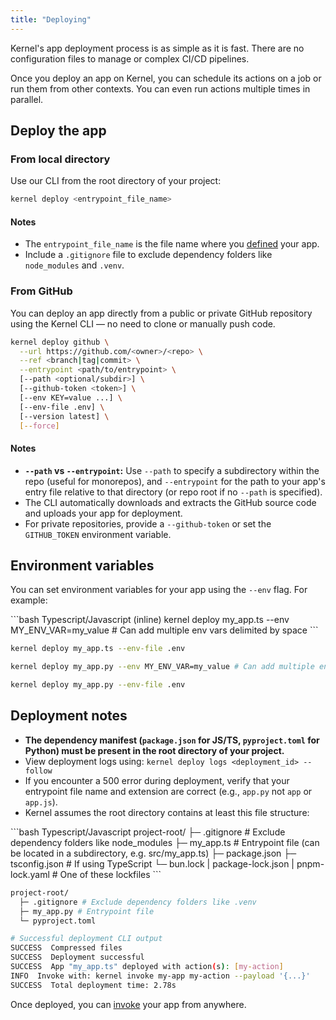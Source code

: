 ```yaml
---
title: "Deploying"
---
```


Kernel's app deployment process is as simple as it is fast. There are no configuration files to manage or complex CI/CD pipelines.

Once you deploy an app on Kernel, you can schedule its actions on a job or run them from other contexts. You can even run actions multiple times in parallel.


## Deploy the app

### From local directory

Use our CLI from the root directory of your project:
```bash
kernel deploy <entrypoint_file_name>
```

#### Notes

- The `entrypoint_file_name` is the file name where you [defined](/apps/develop) your app.
- Include a `.gitignore` file to exclude dependency folders like `node_modules` and `.venv`.

### From GitHub

You can deploy an app directly from a public or private GitHub repository using the Kernel CLI — no need to clone or manually push code.

```bash
kernel deploy github \
  --url https://github.com/<owner>/<repo> \
  --ref <branch|tag|commit> \
  --entrypoint <path/to/entrypoint> \
  [--path <optional/subdir>] \
  [--github-token <token>] \
  [--env KEY=value ...] \
  [--env-file .env] \
  [--version latest] \
  [--force]
```

#### Notes
- **`--path` vs `--entrypoint`:** Use `--path` to specify a subdirectory within the repo (useful for monorepos), and `--entrypoint` for the path to your app's entry file relative to that directory (or repo root if no `--path` is specified).
- The CLI automatically downloads and extracts the GitHub source code and uploads your app for deployment.
- For private repositories, provide a `--github-token` or set the `GITHUB_TOKEN` environment variable.

## Environment variables

You can set environment variables for your app using the `--env` flag. For example:

<CodeGroup>
```bash Typescript/Javascript (inline)
kernel deploy my_app.ts --env MY_ENV_VAR=my_value # Can add multiple env vars delimited by space
```

```bash Typescript/Javascript (from file)
kernel deploy my_app.ts --env-file .env
```

```bash Python (inline)
kernel deploy my_app.py --env MY_ENV_VAR=my_value # Can add multiple env vars delimited by space
```

```bash Python (from file)
kernel deploy my_app.py --env-file .env
```
</CodeGroup>

## Deployment notes

- **The dependency manifest (`package.json` for JS/TS, `pyproject.toml` for Python) must be present in the root directory of your project.**
- View deployment logs using: `kernel deploy logs <deployment_id> --follow`
- If you encounter a 500 error during deployment, verify that your entrypoint file name and extension are correct (e.g., `app.py` not `app` or `app.js`).
- Kernel assumes the root directory contains at least this file structure:

<CodeGroup>
```bash Typescript/Javascript
project-root/
  ├─ .gitignore # Exclude dependency folders like node_modules
  ├─ my_app.ts # Entrypoint file (can be located in a subdirectory, e.g. src/my_app.ts)
  ├─ package.json
  ├─ tsconfig.json # If using TypeScript
  └─ bun.lock | package-lock.json | pnpm-lock.yaml # One of these lockfiles
```

```bash Python
project-root/
  ├─ .gitignore # Exclude dependency folders like .venv
  ├─ my_app.py # Entrypoint file
  └─ pyproject.toml
```
</CodeGroup>

```bash
# Successful deployment CLI output
SUCCESS  Compressed files
SUCCESS  Deployment successful
SUCCESS  App "my_app.ts" deployed with action(s): [my-action]
INFO  Invoke with: kernel invoke my-app my-action --payload '{...}'
SUCCESS  Total deployment time: 2.78s
```

Once deployed, you can [invoke](/apps/invoke) your app from anywhere.
